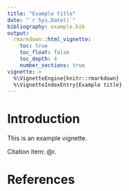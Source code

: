 ```yaml
---
title: "Example title"
date: "`r Sys.Date()`"
bibliography: example.bib
output:
  rmarkdown::html_vignette:
    toc: true
    toc_float: false
    toc_depth: 4
    number_sections: true
vignette: >
  %\VignetteEngine{knitr::rmarkdown}
  %\VignetteIndexEntry{Example title}
---
```


# Introduction

This is an example vignette.

Citation item: @r.

# References
